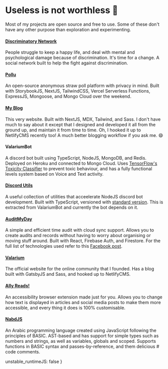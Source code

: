 
<SEO
	description='An overview of my favourite projects'
	path='/projects'
	title='Projects'
/>

# Useless is not worthless 🚀

Most of my projects are open source and free to use. Some of these don't
have any other purpose than exploration and experimenting.

<a href='/projects/discriminatory'>
	<h4>Discriminatory Network</h4>
</a>

People struggle to keep a happy life, and deal with mental and psychological damage because of discrimination. It's time for a change. A social network built to help the fight against discrimination.

<a href='https://pollu.vercel.app'>
	<h4>Pollu</h4>
</a>

An open-source anonymous straw poll platform with privacy in mind.
Built with StorybookJS, NextJS, TailwindCSS, Vercel Serverless
Functions, ExpressJS, Mongoose, and Mongo Cloud over the weekend.

<a href='/'>
	<h4>My Blog</h4>
</a>

This very website. Built with NextJS, MDX, Tailwind, and Sass. I don't have much to say about it except that I designed and developed it all from the ground up, and maintain it from time to time. Oh, I hooked it up to NetlifyCMS recently too! A much better blogging workflow if you ask me. 😄

<h4>ValariumBot</h4>

A discord bot built using TypeScript, NodeJS, MongoDB, and Redis.
Deployed on Heroku and connected to Mongo Cloud. Uses [TensorFlow's Toxicity Classifier] to prevent toxic behaviour, and has a fully functional levels system based on Voice and Text activity.

<a href='https://github.com/KL13NT/discord-utils'>
	<h4>Discord Utils</h4>
</a>

A useful collection of utilities that acceelerate NodeJS discord bot development. Built with TypeScript, versioned with [standard version]. This is extracted from ValariumBot and currently the bot depends on it.

<a href='https://auditmyday.netlify.app'>
	<h4>AuditMyDay</h4>
</a>

A simple and efficient time audit with cloud sync support. Allows you to create audits and records without having to worry about organising or moving stuff around. Built with React, Firebase Auth, and Firestore. For the full list of technologies used refer to this [Facebook post].

<a href='https://valarium.netlify.app'>
	<h4>Valarium</h4>
</a>

The official website for the online community that I founded. Has a blog built with GatsbyJS and Sass, and hooked up to NetlifyCMS.

<a href='https://KL13NT.github.io/ally-reads'>
	<h4>Ally Reads!</h4>
</a>

An accessibility browser extension made just for you. Allows you to change how text is displayed in articles and social media posts to make them more accessible, and every thing it does is 100% customisable.

<a href='https://nabdjs.netlify.app'>
	<h4>NabdJS</h4>
</a>

An Arabic programming language created using JavaScript following the principles of BASIC. AST-based and has support for simple types such as numbers and strings, as well as variables, globals and scoped. Supports functions in BASIC syntax and passes-by-reference, and them delicious # code comments.

[tensorflow's toxicity classifier]: https://github.com/tensorflow/tfjs-models/tree/master/toxicity
[standard version]: https://github.com/conventional-changelog/standard-version
[facebook post]: https://www.facebook.com/groups/egyptian.geeks/permalink/3130397693666584

  unstable_runtimeJS: false
}
